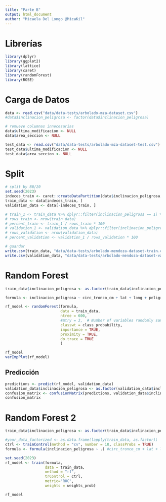 ```yaml
---
title: "Parte B"
output: html_document
author: "Micaela Del Longo @MicaKil"
---
```


# Librerías

```r
library(dplyr)
library(ggplot2)
library(lattice)
library(caret)
library(randomForest)
library(ROSE)
```

# Carga de Datos

```r
data <- read.csv("data/data-tests/arbolado-mza-dataset.csv")
#data$inclinacion_peligrosa <- factor(data$inclinacion_peligrosa)

# remueve columnas innecesarias
data$ultima_modificacion <- NULL
data$area_seccion <- NULL

test_data <- read.csv("data/data-tests/arbolado-mza-dataset-test.csv")
test_data$ultima_modificacion <- NULL
test_data$area_seccion <- NULL
```

# Split

```r
# split by 80/20
set.seed(2023)
indeces_train <- caret::createDataPartition(data$inclinacion_peligrosa, p = 0.8, list = FALSE)
train_data <- data[indeces_train, ]
validation_data <- data[-indeces_train, ]

# train_1 <- train_data %>% dplyr::filter(inclinacion_peligrosa == 1) %>% nrow()
# rows_train <- nrow(train_data)
# percent_train <- train_1 / rows_train * 100
# validation_1 <- validation_data %>% dplyr::filter(inclinacion_peligrosa == 1) %>% nrow()
# rows_validation <- nrow(validation_data)
# percent_validation <- validation_1 / rows_validation * 100

# guardar
write.csv(train_data, "data/data-tests/arbolado-mendoza-dataset-train.csv", row.names = FALSE)
write.csv(validation_data, "data/data-tests/arbolado-mendoza-dataset-validation.csv", row.names = FALSE)
```

# Random Forest

```r
train_data$inclinacion_peligrosa <- as.factor(train_data$inclinacion_peligrosa)

formula <- inclinacion_peligrosa ~ circ_tronco_cm + lat + long + peligrosidad_especie + peligrosidad_diametro + peligrosidad_altura + peligrosidad_seccion

rf_model <- randomForest(formula,
                         data = train_data,
                         ntree = 600,
                         #mtry = 3,  # Number of variables randomly sampled at each split. Default values: for classification sqrt(p) and regression p/3
                         classwt = class_probability,
                         importance = TRUE,
                         proximity = TRUE,
                         do.trace = TRUE
                         )
```

```r
rf_model
varImpPlot(rf_model)
```

## Predicción

```r
predictions <- predict(rf_model, validation_data)
validation_data$inclinacion_peligrosa <- as.factor(validation_data$inclinacion_peligrosa)
confusion_matrix <- confusionMatrix(predictions, validation_data$inclinacion_peligrosa)
confusion_matrix
```

# Random Forest 2

```r
train_data$inclinacion_peligrosa <- as.factor(train_data$inclinacion_peligrosa)

#your_data_factorized <- as.data.frame(lapply(train_data, as.factor))  # factorize all columns
ctrl <- trainControl(method = "cv", number = 10, classProbs = TRUE)
formula <- formula(inclinacion_peligrosa ~ .) #circ_tronco_cm + lat + long + peligrosidad_especie + peligrosidad_diametro + peligrosidad_altura + peligrosidad_seccion)

set.seed(2023)
rf_model <- train(formula,
                  data = train_data,
                  method = "rf",
                  trControl = ctrl,
                  metric="ROC",
                  weights = weights_prob)

rf_model
```
